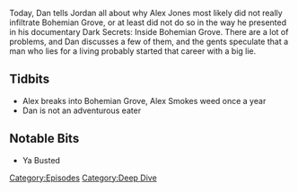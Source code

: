 {{DEFAULTSORT:
    #_EPISODE_0050:Bohemian Grove...Ya Busted
}}{{Episode
    | title           = Bohemian Grove...Ya Busted
    | caption         = Listen to this episode on [https://knowledgefight.libsyn.com/knowledge-fight-bohemian-groveya-busted Libsyn] [https://open.spotify.com/episode/64eKAvilkOUfz5jZXMLAxq Spotify]
    | episodeNumber   = 50
    | length          = 00:29:45
    | airDate         = June 7, 2017
    | episodeType     = [[:Category:Deep Dive|Deep Dive]]
    | previousEpisode = [[49: July 6-13. 2015]]
    | nextEpisode     = [[51: June 6, 2017]]
}}

{{Stub}}

Today, Dan tells Jordan all about why Alex Jones most likely did not really infiltrate Bohemian Grove, or at least did not do so in the way he presented in his documentary Dark Secrets: Inside Bohemian Grove. There are a lot of problems, and Dan discusses a few of them, and the gents speculate that a man who lies for a living probably started that career with a big lie.

==Tidbits==

*Alex breaks into Bohemian Grove, Alex Smokes weed once a year
*Dan is not an adventurous eater

==Notable Bits==

*Ya Busted

[[Category:Episodes]]
[[Category:Deep Dive]]
